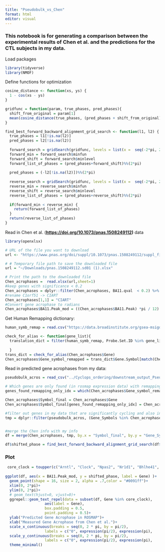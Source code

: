 ```yaml
---
title: "Pseudobulk_vs_Chen"
format: html
editor: visual
---
```


### This notebook is for generating a comparison between the experimental results of Chen et al. and the predictions for the CTL subjects in my data.

Load packages

```r
library(tidyverse)
library(NMOF)
```

Define functions for optimization

```r
cosine_distance <- function(xs, ys) {
  1 - cos(xs - ys)
}

gridfunc = function(param, true_phases, pred_phases){
  shift_from_original = param[1]
  mean(cosine_distance(true_phases, (pred_phases + shift_from_original)%%(2*pi))^2)
}

find_best_forward_backward_alignment_grid_search <- function(l1, l2) {
  true_phases = l1[!is.na(l2)]
  pred_phases = l2[!is.na(l2)]
  
  forward_search = gridSearch(gridfunc, levels = list(x =  seq(-2*pi, 2*pi, by = .05)), method = 'multicore', mc.control = list(mc.cores = 10), true_phases = true_phases, pred_phases = pred_phases)
  forward_min = forward_search$minfun
  forward_shift = forward_search$minlevel
  forward_list_of_phases = (pred_phases+forward_shift)%%(2*pi)
  
  pred_phases = (-l2[!is.na(l2)])%%(2*pi)
  
  reverse_search = gridSearch(gridfunc, levels = list(x =  seq(-2*pi, 2*pi, by = .05)), method = 'multicore', mc.control = list(mc.cores = 10), true_phases = true_phases, pred_phases = pred_phases)
  reverse_min = reverse_search$minfun
  reverse_shift = reverse_search$minlevel
  reverse_list_of_phases = (pred_phases+reverse_shift)%%(2*pi)
  
  if(forward_min < reverse_min) {
    return(forward_list_of_phases)
  }
  return(reverse_list_of_phases)
}

```

Read in Chen et al. ([**https://doi.org/10.1073/pnas.1508249112**](https://doi.org/10.1073/pnas.1508249112)**)** data

```r
library(openxlsx)

# URL of the file you want to download
url <- "https://www.pnas.org/doi/suppl/10.1073/pnas.1508249112/suppl_file/pnas.1508249112.sd01.xlsx"

# # Temporary file path to save the downloaded file
url = "~/Downloads/pnas.1508249112.sd01 (1).xlsx"

# Print the path to the downloaded file
Chen_acrophases =  read.xlsx(url,sheet=1)
#keep genes with significance < 0.2
Chen_acrophases = dplyr::filter(Chen_acrophases, BA11.qval  < 0.2) %>% dplyr::select(Gene, BA11.Peak)
#rename C1orf51 -> CIART
Chen_acrophases[1,1] = "CIART"
#Convert gene acrophase to radians
Chen_acrophases$BA11.Peak_mod = ((Chen_acrophases$BA11.Peak) *pi / 12) %% (2*pi)
```

Get Human Remapping dictionary:

```r
human_symb_remap = read.csv("https://data.broadinstitute.org/gsea-msigdb/msigdb/annotations/human/Human_Gene_Symbol_with_Remapping_MSigDB.v2023.2.Hs.chip",sep="\t")

check_for_alias <- function(gene_list){
  translation_dict = filter(human_symb_remap, Probe.Set.ID %in% gene_list)
  
  }
trans_dict = check_for_alias(Chen_acrophases$Gene)
Chen_acrophases$Gene_symbol_remapped = trans_dict$Gene.Symbol[match(Chen_acrophases$Gene, trans_dict$Probe.Set.ID)]
```

Read in predicted gene acrophases from my data:

```r
pseudobulk_acros = read_csv("../Cyclops_ordering/downstream_output_Pseudobulk_All/cosinor_results_CTL.csv", show_col_types = F)

# Which genes are only found (in rosmap expression data) with remapping?
genes_found_remapping_only_idx = which(Chen_acrophases$Gene_symbol_remapped %in% pseudobulk_acros$Gene_Symbols & !(Chen_acrophases$Gene %in% pseudobulk_acros$Gene_Symbols))

Chen_acrophases$Symbol_final = Chen_acrophases$Gene
Chen_acrophases$Symbol_final[genes_found_remapping_only_idx] = Chen_acrophases$Gene_symbol_remapped[genes_found_remapping_only_idx]

#filter out genes in my data that are significantly cycling and also in Chen list:
tmp = dplyr::filter(pseudobulk_acros, (Gene_Symbols %in% Chen_acrophases$Symbol_final) & as.numeric(BHQ) < 0.1 & as.numeric(amp_ratio) > 0.1) %>% dplyr::select(Gene_Symbols, acrophase, BHQ)


#merge the Chen info with my info
df = merge(Chen_acrophases, tmp, by.x = "Symbol_final", by.y = "Gene_Symbols" )

df$shifted_phase = find_best_forward_backward_alignment_grid_search(df$BA11.Peak_mod, as.numeric(df$acrophase))

```

### Plot

```r
 core_clock = toupper(c("Arntl", "Clock", "Npas2", "Nr1d1", "Bhlhe41",   "Nr1d2", "Dbp", "Ciart", "Per1", "Per3", "Tef", "Hlf", "Cry2",            "Per2", "Cry1", "Rorc", "Nfil3"))
  
ggplot(df, aes(x = BA11.Peak_mod, y = shifted_phase, label = Gene) )+
  geom_point(shape = 16, size = 2, alpha = .7,color = "#0091ff")+
  xlim(0, 2*pi)+
  ylim(0, 2*pi)+
  # geom_text(hjust=0, vjust=0)+
  ggrepel::geom_text_repel(data = subset(df, Gene %in% core_clock),
                  aes(label = Gene),
                  box.padding = 0.5, 
                  point.padding = 0.5)+
  ylab("Predicted Gene Acrophase in ROSMAP")+
  xlab("Measured Gene Acrophase from Chen et al.")+
  scale_x_continuous(breaks = seq(0, 2 * pi, by = pi/2),
                  labels = c("0", expression(pi/2), expression(pi),                           expression(3*pi/2), expression(2*pi))) +
  scale_y_continuous(breaks = seq(0, 2 * pi, by = pi/2),
                  labels = c("0", expression(pi/2), expression(pi),                           expression(3*pi/2), expression(2*pi)))+
  theme_minimal()
```
